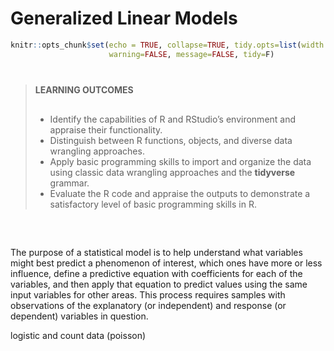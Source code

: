 # Generalized Linear Models


```r
knitr::opts_chunk$set(echo = TRUE, collapse=TRUE, tidy.opts=list(width.cutoff=60),
                      warning=FALSE, message=FALSE, tidy=F)
```



<div style="margin-bottom:40px;">
</div>

><left>**LEARNING OUTCOMES**</left>
><div style="margin-bottom:30px;">
></div>
>- Identify the capabilities of R and RStudio's environment and appraise their functionality.
>- Distinguish between R functions, objects, and diverse data wrangling approaches.
>- Apply basic programming skills to import and organize the data using classic data wrangling approaches and the **tidyverse** grammar.
>- Evaluate the R code and appraise the outputs to demonstrate a satisfactory level of basic programming skills in R.



<div style="margin-bottom:60px;">
</div>


The purpose of a statistical model is to help understand what variables might best predict a phenomenon of interest, which ones have more or less influence, define a predictive equation with coefficients for each of the variables, and then apply that equation to predict values using the same input variables for other areas. This process requires samples with observations of the explanatory (or independent) and response (or dependent) variables in question.

logistic and count data (poisson)



